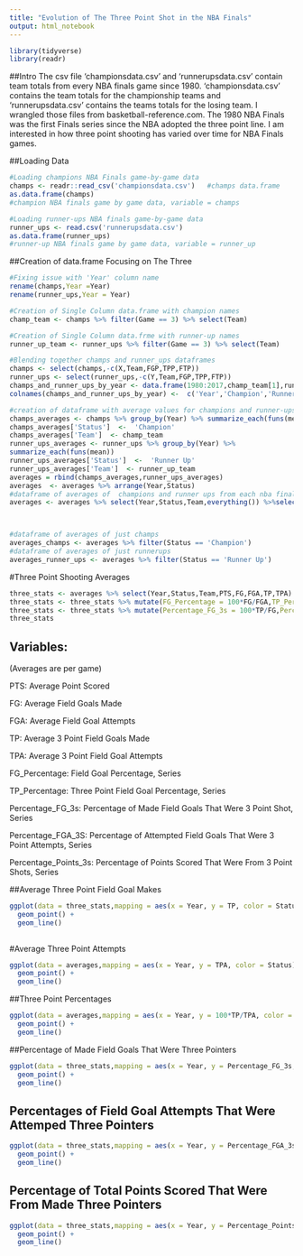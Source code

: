 ---
title: "Evolution of The Three Point Shot in the NBA Finals"
output: html_notebook
---
```{r}
library(tidyverse)
library(readr)
```
##Intro
The csv file 'championsdata.csv' and 'runnerupsdata.csv' contain team totals from every NBA finals game since 1980. 'championsdata.csv' contains the team totals for the championship teams and 'runnerupsdata.csv' contains the teams totals for the losing team. I wrangled those files from basketball-reference.com. The 1980 NBA Finals was the first Finals series since the NBA adopted the three point line. I am interested in how three point shooting has varied over time for NBA Finals games. 


##Loading Data

```{r}
#Loading champions NBA Finals game-by-game data
champs <- readr::read_csv('championsdata.csv')   #champs data.frame
as.data.frame(champs)
#champion NBA finals game by game data, variable = champs
```



```{r}
#Loading runner-ups NBA finals game-by-game data
runner_ups <- read.csv('runnerupsdata.csv')
as.data.frame(runner_ups)
#runner-up NBA finals game by game data, variable = runner_up
```
##Creation of data.frame Focusing on The Three
```{r}
#Fixing issue with 'Year' column name
rename(champs,Year =Year)
rename(runner_ups,Year = Year)
```

```{r}
#Creation of Single Column data.frame with champion names
champ_team <- champs %>% filter(Game == 3) %>% select(Team)

#Creation of Single Column data.frme with runner-up names
runner_up_team <- runner_ups %>% filter(Game == 3) %>% select(Team)

#Blending together champs and runner_ups dataframes
champs <- select(champs,-c(X,Team,FGP,TPP,FTP))
runner_ups <- select(runner_ups,-c(Y,Team,FGP,TPP,FTP))
champs_and_runner_ups_by_year <- data.frame(1980:2017,champ_team[1],runner_up_team[1])
colnames(champs_and_runner_ups_by_year) <-  c('Year','Champion','Runner-Up')


```


```{r}
#creation of dataframe with average values for champions and runner-ups in each finals series since 1980
champs_averages <- champs %>% group_by(Year) %>% summarize_each(funs(mean))
champs_averages['Status']  <-  'Champion'
champs_averages['Team']  <- champ_team
runner_ups_averages <- runner_ups %>% group_by(Year) %>% 
summarize_each(funs(mean))
runner_ups_averages['Status']  <-  'Runner Up'            
runner_ups_averages['Team']  <- runner_up_team
averages = rbind(champs_averages,runner_ups_averages)
averages  <- averages %>% arrange(Year,Status)
#dataframe of averages of  champions and runner ups from each nba finals series since 1980
averages <- averages %>% select(Year,Status,Team,everything()) %>%select(-c(Game,Win,Home,MP))



#dataframe of averages of just champs
averages_champs <- averages %>% filter(Status == 'Champion')
#dataframe of averages of just runnerups
averages_runner_ups <- averages %>% filter(Status == 'Runner Up')


```
#Three Point Shooting Averages
```{r}
three_stats <- averages %>% select(Year,Status,Team,PTS,FG,FGA,TP,TPA)
three_stats <- three_stats %>% mutate(FG_Percentage = 100*FG/FGA,TP_Percentage = 100*TP/TPA)
three_stats <- three_stats %>% mutate(Percentage_FG_3s = 100*TP/FG,Percentage_FGA_3s = 100*TPA/FGA,Percentage_Points_3s = 100*3*TP/PTS)
three_stats
```
## Variables:
(Averages are per game)

PTS: Average Point Scored

FG: Average Field Goals Made 

FGA: Average Field Goal Attempts

TP: Average 3 Point Field Goals Made

TPA: Average 3 Point Field Goal Attempts

FG_Percentage: Field Goal Percentage, Series

TP_Percentage: Three Point Field Goal Percentage, Series

Percentage_FG_3s: Percentage of Made Field Goals That Were 3 Point Shot, Series

Percentage_FGA_3S: Percentage of Attempted Field Goals That Were 3 Point Attempts, Series

Percentage_Points_3s: Percentage of Points Scored That Were From 3 Point Shots, Series

##Average Three Point Field Goal Makes

```{r}
ggplot(data = three_stats,mapping = aes(x = Year, y = TP, color = Status)) + ylab("3's Made Per Game") +
  geom_point() +
  geom_line() 
  

```
#Average Three Point Attempts
```{r}
ggplot(data = averages,mapping = aes(x = Year, y = TPA, color = Status)) + ylab("3's Attempted Per Game") +
  geom_point() +
  geom_line() 
```
##Three Point Percentages
```{r}
ggplot(data = averages,mapping = aes(x = Year, y = 100*TP/TPA, color = Status)) + ylab("3 Point Field Goal Percentage") +
  geom_point() +
  geom_line() 
```
##Percentage of Made Field Goals That Were Three Pointers
```{r}
ggplot(data = three_stats,mapping = aes(x = Year, y = Percentage_FG_3s, color = Status)) + ylab("Percentage of Field Goal Makes, 3 Pointers") +
  geom_point() +
  geom_line() 
```
## Percentages of Field Goal Attempts That Were Attemped Three Pointers
```{r}
ggplot(data = three_stats,mapping = aes(x = Year, y = Percentage_FGA_3s, color = Status)) + ylab("Percentage of Field Goal Attempts, 3 Pointers") +
  geom_point() +
  geom_line() 

```
## Percentage of Total Points Scored That Were From Made Three Pointers
```{r}
ggplot(data = three_stats,mapping = aes(x = Year, y = Percentage_Points_3s, color = Status)) + ylab("Percentage of Points From 3 Pointers") +
  geom_point() +
  geom_line()

```

